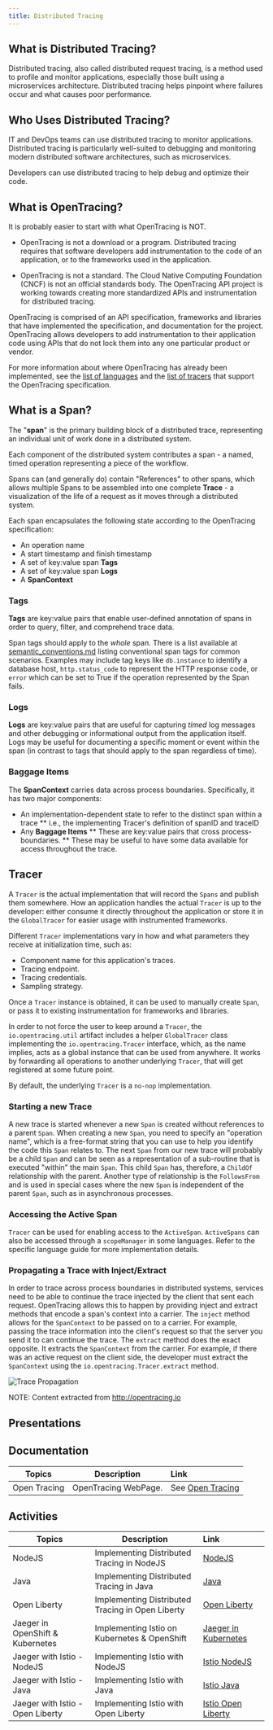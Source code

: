 ```yaml
---
title: Distributed Tracing
---
```


## What is Distributed Tracing?

Distributed tracing, also called distributed request tracing, is a method used to profile and monitor applications, especially those built using a microservices architecture. Distributed tracing helps pinpoint where failures occur and what causes poor performance.

## Who Uses Distributed Tracing?

IT and DevOps teams can use distributed tracing to monitor applications.  Distributed tracing is particularly well-suited to debugging and monitoring modern distributed software architectures, such as microservices.

Developers can use distributed tracing to help debug and optimize their code.

## What is OpenTracing?

It is probably easier to start with what OpenTracing is NOT.

* OpenTracing is not a download or a program.  Distributed tracing requires that software developers add instrumentation to the code of an application, or to the frameworks used in the application.

* OpenTracing is not a standard. The Cloud Native Computing Foundation (CNCF) is not an official standards body.  The OpenTracing API project is working towards creating more standardized APIs and instrumentation for distributed tracing.

OpenTracing is comprised of an API specification, frameworks and libraries that have implemented the specification, and documentation for the project.   OpenTracing allows developers to add instrumentation to their application code using APIs that do not lock them into any one particular product or vendor.

For more information about where OpenTracing has already been implemented, see the [list of languages](/docs/supported-languages) and the  [list of tracers](/docs/supported-tracers) that support the OpenTracing specification.


## What is a Span?

The "**span**" is the primary building block of a distributed trace, representing an individual unit of work done in a distributed system.

Each component of the distributed system contributes a span - a named, timed operation representing a piece of the workflow.

Spans can (and generally do) contain "References" to other spans, which allows multiple Spans to be assembled into one complete **Trace** - a visualization of the life of a request as it moves through a distributed system.

Each span encapsulates the following state according to the OpenTracing specification:

- An operation name
- A start timestamp and finish timestamp
- A set of key:value span **Tags**
- A set of key:value span **Logs**
- A **SpanContext**

### Tags

**Tags** are key:value pairs that enable user-defined annotation of spans in order to query, filter, and comprehend trace data.

Span tags should apply to the _whole_ span. There is a list available at [semantic_conventions.md](https://github.com/opentracing/specification/blob/master/semantic_conventions.md) listing conventional span tags for common scenarios. Examples may include tag keys like `db.instance` to identify a database host, `http.status_code` to represent the HTTP response code, or `error` which can be set to True if the operation represented by the Span fails.

### Logs

**Logs** are key:value pairs that are useful for capturing _timed_ log messages and other debugging or informational output from the application itself.  Logs may be useful for documenting a specific moment or event within the span (in contrast to tags that should apply to the span regardless of time).

### Baggage Items

The **SpanContext** carries data across process boundaries. Specifically, it has two major components:

* An implementation-dependent state to refer to the distinct span within a trace
** i.e., the implementing Tracer's definition of spanID and traceID  
* Any **Baggage Items**
** These are key:value pairs that cross process-boundaries.
** These may be useful to have some data available for access throughout the trace.

## Tracer

A `Tracer` is the actual implementation that will record the `Spans` and publish them somewhere. How an application handles the actual `Tracer` is up to the developer: either consume it directly throughout the application or store it in the `GlobalTracer` for easier usage with instrumented frameworks.

Different `Tracer` implementations vary in how and what parameters they receive at initialization time, such as:

- Component name for this application's traces.
- Tracing endpoint.
- Tracing credentials.
- Sampling strategy.

Once a `Tracer` instance is obtained, it can be used to manually create `Span`, or pass it to existing instrumentation for frameworks and libraries.

In order to not force the user to keep around a `Tracer`, the `io.opentracing.util` artifact includes a helper `GlobalTracer` class implementing the `io.opentracing.Tracer` interface, which, as the name implies, acts as a global instance that can be used from anywhere. It works by forwarding all operations to another underlying `Tracer`, that will get registered at some future point.

By default, the underlying `Tracer` is a `no-nop` implementation.

### Starting a new Trace

A new trace is started whenever a new `Span` is created without references to a parent `Span`. When creating a new `Span`, you need to specify an "operation name", which is a free-format string that you can use to help you identify the code this `Span` relates to.
The next `Span` from our new trace will probably be a child `Span` and can be seen as a representation of a sub-routine that is executed "within" the main `Span`. This child `Span` has, therefore, a `ChildOf` relationship with the parent.
Another type of relationship is the `FollowsFrom` and is used in special cases where the new `Span` is independent of the parent `Span`, such as in asynchronous processes.


### Accessing the Active Span

`Tracer` can be used for enabling access to the `ActiveSpan`. `ActiveSpans` can also be accessed through a `scopeManager` in some languages. Refer to the specific language guide for more implementation details.

### Propagating a Trace with Inject/Extract

In order to trace across process boundaries in distributed systems, services need to be able to continue the trace injected by the client that sent each request. OpenTracing allows this to happen by providing inject and extract methods that encode a span's context into a carrier.
The `inject` method allows for the `SpanContext` to be passed on to a carrier. For example, passing the trace information into the client's request so that the server you send it to can continue the trace. The `extract` method does the exact opposite. It extracts the `SpanContext` from the carrier. For example, if there was an active request on the client side, the developer must extract the `SpanContext` using the `io.opentracing.Tracer.extract` method.

![Trace Propagation](./images/Extract.png)

NOTE: Content extracted from http://opentracing.io

## Presentations


## Documentation

| Topics                            | Description         | Link        |
| --------------------------------  | ------------------  |:----------- |
| Open Tracing | OpenTracing WebPage. | See [Open Tracing](http://opentracing.io) |

## Activities

| Topics                            | Description         | Link        |
| --------------------------------| ------------------  |:----------- |
| NodeJS | Implementing Distributed Tracing in NodeJS | [NodeJS](./activities/lab1) |
| Java | Implementing Distributed Tracing in Java | [Java](./activities/lab2) |
| Open Liberty | Implementing Distributed Tracing in Open Liberty | [Open Liberty](./activities/lab3) |
| Jaeger in OpenShift & Kubernetes | Implementing Istio on Kubernetes & OpenShift | [Jaeger in Kubernetes](./activities/lab4) |
| Jaeger with Istio - NodeJS | Implementing Istio with NodeJS | [Istio NodeJS](./activities/lab5) |
| Jaeger with Istio - Java | Implementing Istio with Java | [Istio Java](./activities/lab6) |
| Jaeger with Istio - Open Liberty | Implementing Istio with Open Liberty | [Istio Open Liberty](./activities/lab7) |

